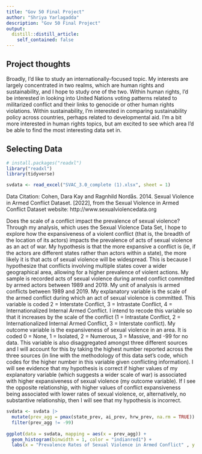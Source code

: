 ```yaml
---
title: "Gov 50 Final Project"
author: "Shriya Yarlagadda"
description: "Gov 50 Final Project"
output:
  distill::distill_article:
    self_contained: false
---
```




## Project thoughts

Broadly, I'd like to study an internationally-focused topic. My interests are largely concentrated in two realms, which are human rights and sustainability, and I hope to study one of the two. Within human rights, I'd be interested in looking into United Nations voting patterns related to militarized conflict and their links to genocide or other human rights violations. Within sustainability, I'm interested in comparing sustainability policy across countries, perhaps related to developmental aid. I'm a bit more interested in human rights topics, but am excited to see which area I'd be able to find the most interesting data set in.

## Selecting Data
```r

# install.packages("readxl")
library("readxl")
library(tidyverse)

```

```r
svdata <- read_excel("SVAC_3.0_complete (1).xlsx", sheet = 1)
```

Data Citation: 
Cohen, Dara Kay and Ragnhild Nordås. 2014. Sexual Violence in Armed Conflict Dataset. [2022], from the Sexual Violence in Armed Conflict Dataset website: http://www.sexualviolencedata.org

Does the scale of a conflict impact the prevalence of sexual violence? Through my analysis, which uses the Sexual Violence Data Set, I hope to explore how the expansiveness of a violent conflict (that is, the breadth of the location of its actors) impacts the prevalence of acts of sexual violence as an act of war. My hypothesis is that the more expansive a conflict is (ie, if the actors are different states rather than actors within a state), the more likely it is that acts of sexual violence will be widespread. This is because I hypothesize that conflicts involving multiple states cover a wider geographical area, allowing for a higher prevalence of violent actions. My sample is recorded acts of sexual violence during armed conflict committed by armed actors between 1989 and 2019. My unit of analysis is armed conflicts between 1989 and 2019. My explanatory variable is the scale of the armed conflict during which an act of sexual violence is committed. This variable is coded 2 = Interstate Conflict, 3 = Intrastate Conflict, 4 = Internationalized Internal Armed Conflict. I intend to recode this variable so that it increases by the scale of the conflict (1 = Intrastate Conflict, 2 = Internationalized Internal Armed Conflict, 3 = Interstate conflict). My outcome variable is the expansiveness of sexual violence in an area. It is coded 0 = None, 1 = Isolated, 2 = Numerous, 3 = Massive, and -99 for no data. This variable is also disaggregated amongst three different sources and I will account for this by taking the highest number reported across the three sources (in line with the methodology of this data set's code, which codes for the higher number in this variable given conflicting information). I will see evidence that my hypothesis is correct if higher values of my explanatory variable (which suggests a wider scale of war) is associated with higher expansiveness of sexual violence (my outcome variable). If I see the opposite relationship, with higher values of conflict expansiveness being associated with lower rates of sexual violence, or, alternatively, no substantive relationship, then I will see that my hypothesis is incorrect. 


```r

svdata <- svdata |>
  mutate(prev_agg = pmax(state_prev, ai_prev, hrw_prev, na.rm = TRUE)) |>
  filter(prev_agg != -99)
  
ggplot(data = svdata, mapping = aes(x = prev_agg)) + 
  geom_histogram(binwidth = 1, color = "indianred1") + 
  labs(x = "Prevalence Rates of Sexual Violence in Armed Conflict" , y = "Count")
```

